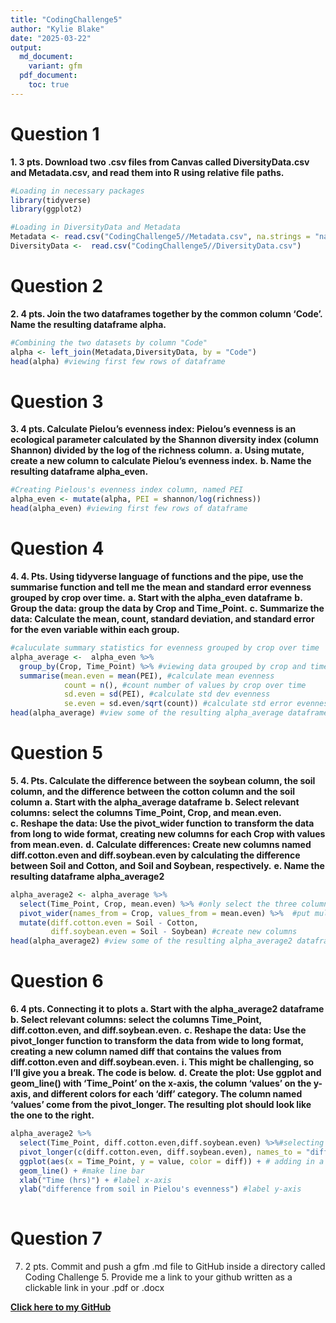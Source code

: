 ```yaml
---
title: "CodingChallenge5"
author: "Kylie Blake"
date: "2025-03-22"
output:
  md_document:
    variant: gfm
  pdf_document:
    toc: true
---
```


# Question 1

**1.	3 pts. Download two .csv files from Canvas called DiversityData.csv and Metadata.csv, and read them into R using relative file paths.**

```r

#Loading in necessary packages
library(tidyverse)
library(ggplot2)

#Loading in DiversityData and Metadata
Metadata <- read.csv("CodingChallenge5//Metadata.csv", na.strings = "na")
DiversityData <-  read.csv("CodingChallenge5//DiversityData.csv")
```

# Question 2

**2.	4 pts. Join the two dataframes together by the common column ‘Code’. Name the resulting dataframe alpha.**

```r
#Combining the two datasets by column "Code"
alpha <- left_join(Metadata,DiversityData, by = "Code")
head(alpha) #viewing first few rows of dataframe
```

# Question 3

**3.	4 pts. Calculate Pielou’s evenness index: Pielou’s evenness is an ecological parameter calculated by the Shannon diversity index (column Shannon) divided by the log of the richness column.**
**a.	Using mutate, create a new column to calculate Pielou’s evenness index.** 
**b.	Name the resulting dataframe alpha_even.**

```r
#Creating Pielous's evenness index column, named PEI
alpha_even <- mutate(alpha, PEI = shannon/log(richness))
head(alpha_even) #viewing first few rows of dataframe
```

# Question 4

**4.	4. Pts. Using tidyverse language of functions and the pipe, use the summarise function and tell me the mean and standard error evenness grouped by crop over time.**
**a.	Start with the alpha_even dataframe** 
**b.	Group the data: group the data by Crop and Time_Point.**
**c.	Summarize the data: Calculate the mean, count, standard deviation, and standard error for the even variable within each group.**
```r
#caluculate summary statistics for evenness grouped by crop over time
alpha_average <-  alpha_even %>% 
  group_by(Crop, Time_Point) %>% #viewing data grouped by crop and time_point
  summarise(mean.even = mean(PEI), #calculate mean evenness
            count = n(), #count number of values by crop over time
            sd.even = sd(PEI), #calculate std dev evenness
            se.even = sd.even/sqrt(count)) #calculate std error evenness
head(alpha_average) #view some of the resulting alpha_average dataframe
```
# Question 5
**5.	4. Pts. Calculate the difference between the soybean column, the soil column, and the difference between the cotton column and the soil column**
**a.	Start with the alpha_average dataframe**
**b.	Select relevant columns: select the columns Time_Point, Crop, and mean.even.**
**c.	Reshape the data: Use the pivot_wider function to transform the data from long to wide format, creating new columns for each Crop with values from mean.even.**
**d.	Calculate differences: Create new columns named diff.cotton.even and diff.soybean.even by calculating the difference between Soil and Cotton, and Soil and Soybean, respectively.**
**e.	Name the resulting dataframe alpha_average2**

```r
alpha_average2 <- alpha_average %>% 
  select(Time_Point, Crop, mean.even) %>% #only select the three columns (Time_Point, Crop, mean.even)
  pivot_wider(names_from = Crop, values_from = mean.even) %>%  #put multiple observations in one row for separate columns by Crop
  mutate(diff.cotton.even = Soil - Cotton,
         diff.soybean.even = Soil - Soybean) #create new columns 
head(alpha_average2) #view some of the resulting alpha_average2 dataframe
```

# Question 6
**6.	4 pts. Connecting it to plots**
**a.	Start with the alpha_average2 dataframe**
**b.	Select relevant columns: select the columns Time_Point, diff.cotton.even, and diff.soybean.even.**
**c.	Reshape the data: Use the pivot_longer function to transform the data from wide to long format, creating a new column named diff that contains the values from diff.cotton.even and diff.soybean.even.**
**i.	This might be challenging, so I’ll give you a break. The code is below.**
**d.	Create the plot: Use ggplot and geom_line() with ‘Time_Point’ on the x-axis, the column ‘values’ on the y-axis, and different colors for each ‘diff’ category. The column named ‘values’ come from the pivot_longer. The resulting plot should look like the one to the right.** 
```r
alpha_average2 %>% 
  select(Time_Point, diff.cotton.even,diff.soybean.even) %>%#selecting only relevant columns
  pivot_longer(c(diff.cotton.even, diff.soybean.even), names_to = "diff") %>% #putting data in long format 
  ggplot(aes(x = Time_Point, y = value, color = diff)) + # adding in a ggplot
  geom_line() + #make line bar
  xlab("Time (hrs)") + #label x-axis
  ylab("difference from soil in Pielou's evenness") #label y-axis
 
```

# Question 7

7.	2 pts. Commit and push a gfm .md file to GitHub inside a directory called Coding Challenge 5. Provide me a link to your github written as a clickable link in your .pdf or .docx

**[Click here to my GitHub](https://github.com/kzb0180)**
